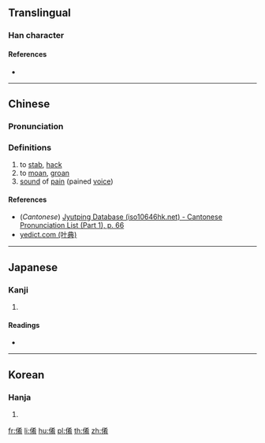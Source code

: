 ==Translingual==

===Han character===
{{Han char|rn=9|rad=人|as=08|sn=10|four=|canj=OKKB,XOKKB|ids=⿰亻肴}}

====References====
* {{Han ref|kx=0107.070|dkj=00749|dj=0227.170|hdz=10181.020|uh=5004|ud=20484}}

----

==Chinese==
{{zh-forms}}

===Pronunciation===
{{zh-pron
|m=yáo
|c=haau4
|mc=y
|oc=y
|ma=
|cat=v,n
}}

===Definitions===
# to [[stab]], [[hack]]
# to [[moan]], [[groan]]
# [[sound]] of [[pain]] (pained [[voice]])

====References====
* (''Cantonese'') [http://www.iso10646hk.net/jp/document/download.jsp Jyutping Database (iso10646hk.net) - Cantonese Pronunciation List (Part 1), p. 66]
* [http://yedict.com/htm/50/5004.htm yedict.com (叶典)]

----

==Japanese==

===Kanji===
{{ja-kanji|grade=|rs=人08}}

# {{defn|lang=ja|sort=人08}}

====Readings====
* {{ja-readings|on=[[こう]] (kō), [[ぎょう]] (gyō), [[かい]] (kai), [[え]] (e)|kun=[[もとる]] (motoru), [[そこなう]] (sokonau)}}

----

==Korean==

===Hanja===
{{ko-hanja|hangeul=효|rv=hyo|mr=hyo}}

# {{defn|lang=ko|sort=人08}}

[[fr:倄]]
[[li:倄]]
[[hu:倄]]
[[pl:倄]]
[[th:倄]]
[[zh:倄]]